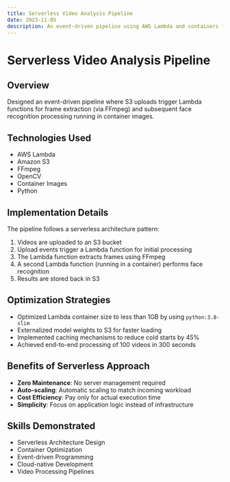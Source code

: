 ```yaml
---
title: Serverless Video Analysis Pipeline
date: 2023-11-05
description: An event-driven pipeline using AWS Lambda and containers for video processing
---
```


# Serverless Video Analysis Pipeline

## Overview
Designed an event-driven pipeline where S3 uploads trigger Lambda functions for frame extraction (via FFmpeg) and subsequent face recognition processing running in container images.

## Technologies Used
- AWS Lambda
- Amazon S3
- FFmpeg
- OpenCV
- Container Images
- Python

## Implementation Details
The pipeline follows a serverless architecture pattern:
1. Videos are uploaded to an S3 bucket
2. Upload events trigger a Lambda function for initial processing
3. The Lambda function extracts frames using FFmpeg
4. A second Lambda function (running in a container) performs face recognition
5. Results are stored back in S3

## Optimization Strategies
- Optimized Lambda container size to less than 1GB by using `python:3.8-slim`
- Externalized model weights to S3 for faster loading
- Implemented caching mechanisms to reduce cold starts by 45%
- Achieved end-to-end processing of 100 videos in 300 seconds

## Benefits of Serverless Approach
- **Zero Maintenance**: No server management required
- **Auto-scaling**: Automatic scaling to match incoming workload
- **Cost Efficiency**: Pay only for actual execution time
- **Simplicity**: Focus on application logic instead of infrastructure

## Skills Demonstrated
- Serverless Architecture Design
- Container Optimization
- Event-driven Programming
- Cloud-native Development
- Video Processing Pipelines
